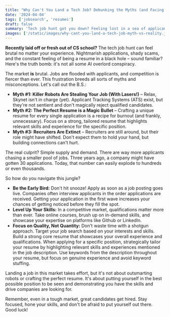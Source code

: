 ```yaml
---
title: "Why Can't You Land a Tech Job? Debunking the Myths (and Facing Reality)"
date: '2024-04-04'
tags: ['jobsearch', 'resumes']
draft: false
summary: 'Tech job hunt got you down? Feeling lost in a sea of applicants? This article cuts through the BS. We debunk myths about AI filtering you out and recruiters vanishing. Learn how to survive a competitive market with actionable advice: early applications, skill sharpening, and strategic tailoring. Get ready to ditch the frustration and land the tech job you deserve.'
images: ['/static/images/why-cant-you-land-a-tech-job-myth-vs-reality.jpg']
---
```


**Recently laid off or fresh out of CS school?** The tech job hunt can feel brutal no matter your experience. Nightmarish applications, shady scams, and the constant feeling of being a resume in a black hole – sound familiar? Here's the truth bomb: it's not all some AI overlord conspiracy.

The market **is** brutal. Jobs are flooded with applicants, and competition is fiercer than ever. This frustration breeds all sorts of myths and misconceptions. Let's call out the B.S.:

- **Myth #1: Killer Robots Are Stealing Your Job (With Lasers!)** – Relax, Skynet isn't in charge (yet). Applicant Tracking Systems (ATS) exist, but they're not sentient and don't magically reject qualified candidates.
- **Myth #2: The Perfect Resume is a Magic Bullet** – Crafting a unique resume for every single application is a recipe for burnout (and frankly, unnecessary). Focus on a strong, tailored resume that highlights relevant skills and experience for the specific position.
- **Myth #3: Recruiters Are Extinct** – Recruiters are still around, but their role might have shifted. Don't expect them to hold your hand, but building connections can't hurt.

The real culprit? Simple supply and demand. There are way more applicants chasing a smaller pool of jobs. Three years ago, a company might have gotten 30 applications. Today, that number can easily explode to hundreds or even thousands.

So how do you navigate this jungle?

- **Be the Early Bird:** Don't hit snooze! Apply as soon as a job posting goes live. Companies often interview applicants in the order applications are received. Getting your application in the first wave increases your chances of getting noticed before they fill the spot.
- **Level Up Your Skills:** In a competitive market, qualifications matter more than ever. Take online courses, brush up on in-demand skills, and showcase your expertise on platforms like Github or LinkedIn.
- **Focus on Quality, Not Quantity:** Don't waste time with a shotgun approach. Target your job search based on your interests and skills. Build a strong core resume that showcases your overall experience and qualifications. When applying for a specific position, strategically tailor your resume by highlighting relevant skills and experiences mentioned in the job description. Use keywords from the description throughout your resume, but focus on genuine experience and avoid keyword stuffing.

Landing a job in this market takes effort, but it's not about outsmarting robots or crafting the perfect resume. It's about putting yourself in the best possible position to be seen and demonstrating you have the skills and drive companies are looking for.

Remember, even in a tough market, great candidates get hired. Stay focused, hone your skills, and don't be afraid to put yourself out there. Good luck!
